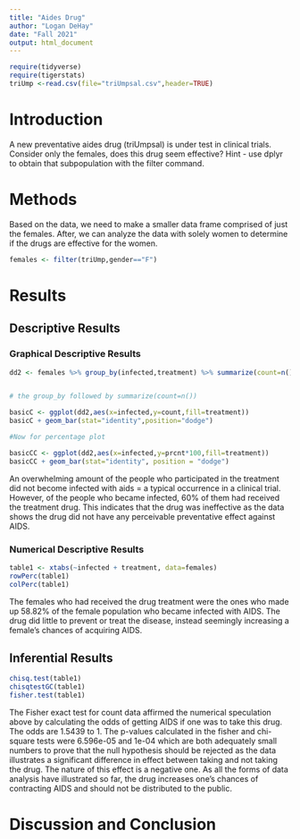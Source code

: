 ```yaml
---
title: "Aides Drug"
author: "Logan DeHay"
date: "Fall 2021"
output: html_document
---
```


```r
require(tidyverse)
require(tigerstats)
triUmp <-read.csv(file="triUmpsal.csv",header=TRUE)
```

# Introduction

<!--In this section you explain what you are trying to show.  Where did the data come from?  What is the research or other question you are trying to answer?.  If you skimp in this section expect to be marked down in your grade. Paint a picture of the project a couple of paragraphs is expected!-->

A new  preventative aides drug (triUmpsal) is under test in clinical trials. Consider only the females, does this drug seem effective?  Hint - use dplyr to obtain that subpopulation with the filter command.

# Methods

<!--Decide on your methods:  use "variable analysis" or other appropriate descriptors.  Make sure to choose at least one graphical method and at least one numerical method. Discuss what data manipulations may be needed for example subsetting or other binning procedures and what sort of graphical displays and inferential tools will be used!-->
  
Based on the data, we need to make a smaller data frame comprised of just the females. After, we can analyze the data with solely women to determine if the drugs are effective for the women.

```r
females <- filter(triUmp,gender=="F")
```
  

# Results

<!--Divide this section into two sub-sections:  One for your descriptive  results and one for your inferential results.!-->

## Descriptive Results

### Graphical Descriptive Results

<!--Graphical results here.  Make sure to show your code.  Provide appropriate labels for axes, giving units if possible, and provide a good title for the graph, too.  Use the graphical results to describe the patterns if any that exist in the data as focused toward the research question. Bottom line is to explain the features of the graph that are relevant to conforming or departing to what is expected by your null hypothesis !-->
  
```r
dd2 <- females %>% group_by(infected,treatment) %>% summarize(count=n()) %>% mutate(prcnt=count/sum(count))


# the group_by followed by summarize(count=n())

basicC <- ggplot(dd2,aes(x=infected,y=count,fill=treatment))
basicC + geom_bar(stat="identity",position="dodge")

#Now for percentage plot

basicCC <- ggplot(dd2,aes(x=infected,y=prcnt*100,fill=treatment)) 
basicCC + geom_bar(stat="identity", position = "dodge")
```
  
An overwhelming amount of the people who participated in the treatment did not become infected with aids = a typical occurrence in a clinical trial. However, of the people who became infected, 60% of them had received the treatment drug. This indicates that the drug was ineffective as the data shows the drug did not have any perceivable preventative effect against AIDS.
  
### Numerical Descriptive Results

<!--Numerical results go here. Use the numerical results to describe the patterns if any that exist in the data as focused toward the research question!-->
  
```r
table1 <- xtabs(~infected + treatment, data=females)
rowPerc(table1)
colPerc(table1)
```
  
The females who had received the drug treatment were the ones who made up 58.82% of the female population who became infected with AIDS. The drug did little to prevent or treat the disease, instead seemingly increasing a female's chances of acquiring AIDS.
  
## Inferential Results

<!--State hypothesis clearly.  Make sure your discussion of the inferential test covers all the aspects that the test output produces, such as test statistic, p-value etc.  Make a decision about the null hypothesis, explain the assumptions on which the selected test/procedure was based, and why the chosen procedure satisfys the assumptions and is appropriate to answer the research question!-->
  
```r
chisq.test(table1)
chisqtestGC(table1)
fisher.test(table1)
```
  
The Fisher exact test for count data affirmed the numerical speculation above by calculating the odds of getting AIDS if one was to take this drug. The odds are 1.5439 to 1. The p-values calculated in the fisher and chi-square tests were 6.596e-05 and 1e-04 which are both adequately small numbers to prove that the null hypothesis should be rejected as the data illustrates a significant difference in effect between taking and not taking the drug. The nature of this effect is a negative one. As all the forms of data analysis have illustrated so far, the drug increases one's chances of contracting AIDS and should not be distributed to the public.
  
# Discussion and Conclusion

<!--Discussion and conclusion here.  If you found a relationship be sure to consider whether the relationship occurs because one of the variavbles causes the other, or whether they perhasps are related for some other reason.  Watch the chapter 6 videos from the GeorgeTown videos collection.!-->

